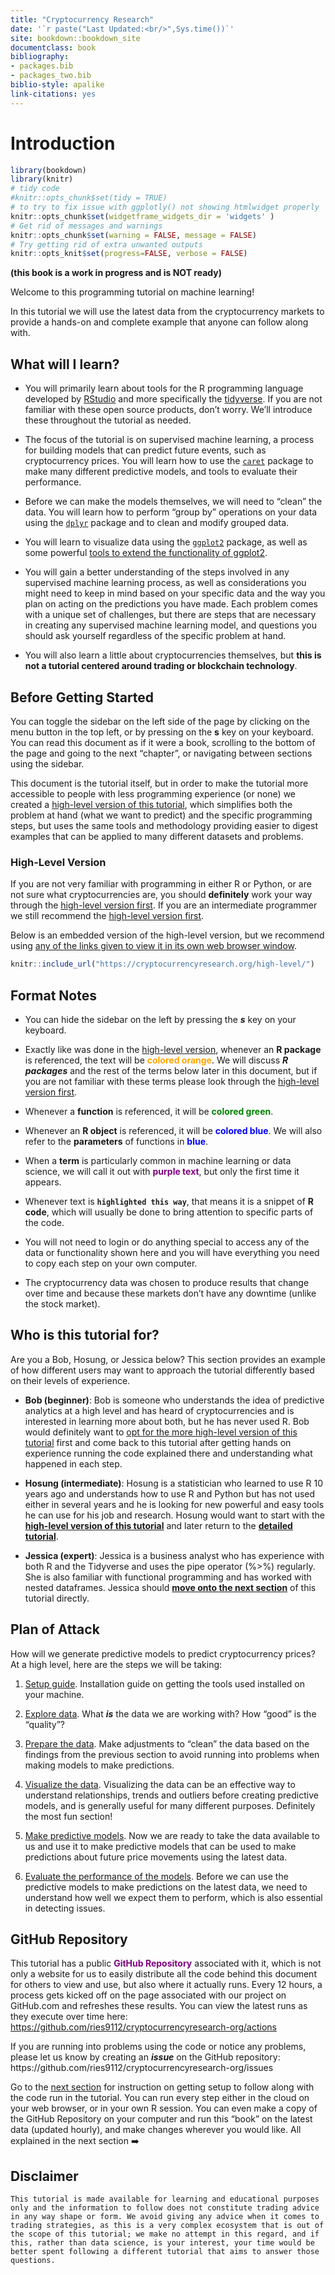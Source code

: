 ```yaml
---
title: "Cryptocurrency Research"
date: '`r paste("Last Updated:<br/>",Sys.time())`'
site: bookdown::bookdown_site
documentclass: book
bibliography:
- packages.bib
- packages_two.bib
biblio-style: apalike
link-citations: yes
---
```


# Introduction {#introduction}

```r
library(bookdown)
library(knitr)
# tidy code
#knitr::opts_chunk$set(tidy = TRUE)
# to try to fix issue with ggplotly() not showing htmlwidget properly
knitr::opts_chunk$set(widgetframe_widgets_dir = 'widgets' )
# Get rid of messages and warnings
knitr::opts_chunk$set(warning = FALSE, message = FALSE)
# Try getting rid of extra unwanted outputs
knitr::opts_knit$set(progress=FALSE, verbose = FALSE)
```

**(this book is a work in progress and is NOT ready)**

Welcome to this programming tutorial on machine learning!

In this tutorial we will use the latest data from the cryptocurrency markets to provide a hands-on and complete example that anyone can follow along with.

## What will I learn?

-   You will primarily learn about tools for the R programming language developed by [RStudio](https://rstudio.com/) and more specifically the [tidyverse](https://www.tidyverse.org/). If you are not familiar with these open source products, don't worry. We'll introduce these throughout the tutorial as needed.

-   The focus of the tutorial is on supervised machine learning, a process for building models that can predict future events, such as cryptocurrency prices. You will learn how to use the [`caret`](https://topepo.github.io/caret/index.html) package to make many different predictive models, and tools to evaluate their performance.

-   Before we can make the models themselves, we will need to "clean" the data. You will learn how to perform "group by" operations on your data using the [`dplyr`](https://dplyr.tidyverse.org/) package and to clean and modify grouped data.

<!-- -   You will be exposed to some useful data pre-processing R packages. -->

-   You will learn to visualize data using the [`ggplot2`](https://ggplot2.tidyverse.org/) package, as well as some powerful [tools to extend the functionality of ggplot2](https://exts.ggplot2.tidyverse.org/).

-   You will gain a better understanding of the steps involved in any supervised machine learning process, as well as considerations you might need to keep in mind based on your specific data and the way you plan on acting on the predictions you have made. Each problem comes with a unique set of challenges, but there are steps that are necessary in creating any supervised machine learning model, and questions you should ask yourself regardless of the specific problem at hand.

<!-- - [TODO - Add note on cross validation] -->

-   You will also learn a little about cryptocurrencies themselves, but **this is not a tutorial centered around trading or blockchain technology**.

## Before Getting Started

You can toggle the sidebar on the left side of the page by clicking on the menu button in the top left, or by pressing on the **s** key on your keyboard. You can read this document as if it were a book, scrolling to the bottom of the page and going to the next "chapter", or navigating between sections using the sidebar.

This document is the tutorial itself, but in order to make the tutorial more accessible to people with less programming experience (or none) we created a [high-level version of this tutorial](https://cryptocurrencyresearch.org/high-level/), which simplifies both the problem at hand (what we want to predict) and the specific programming steps, but uses the same tools and methodology providing easier to digest examples that can be applied to many different datasets and problems.

### High-Level Version

If you are not very familiar with programming in either R or Python, or are not sure what cryptocurrencies are, you should **definitely** work your way through the [high-level version first](https://cryptocurrencyresearch.org/high-level/). If you are an intermediate programmer we still recommend the [high-level version first](https://cryptocurrencyresearch.org/high-level/).

Below is an embedded version of the high-level version, but we recommend using [any of the links given to view it in its own web browser window](https://cryptocurrencyresearch.org/high-level/). <!-- Once in its own window it can be full-screened by pressing on the **f** button on your keyboard. If you are viewing the tutorial from a phone going to the link will also be much better. -->

```r
knitr::include_url("https://cryptocurrencyresearch.org/high-level/")
```

<!-- #### What is the Difference? -->

<!-- [TODO - WORTH ADDING THIS IN?] -->

<!-- In the high-level version we only deal with one cryptocurrency and use a dataset that was cleaned ahead of time and simplify many aspects of the problem, including what constitutes a price. -->


## Format Notes

-   You can hide the sidebar on the left by pressing the ***s*** key on your keyboard.

-   Exactly like was done in the [high-level version](https://cryptocurrencyresearch.org/high-level/#/overview---continued), whenever an **R package** is referenced, the text will be [**colored orange**]{style="color: orange;"}. We will discuss ***R packages*** and the rest of the terms below later in this document, but if you are not familiar with these terms please look through the [high-level version first](https://cryptocurrencyresearch.org/high-level/).

-   Whenever a **function** is referenced, it will be [**colored green**]{style="color: green;"}.

-   Whenever an **R object** is referenced, it will be [**colored blue**]{style="color: blue;"}. We will also refer to the **parameters** of functions in [**blue**]{style="color: blue;"}.

-   When a **term** is particularly common in machine learning or data science, we will call it out with [**purple text**]{style="color: purple;"}, but only the first time it appears.

-   Whenever text is **`highlighted this way`**, that means it is a snippet of **R code**, which will usually be done to bring attention to specific parts of the code.

- You will not need to login or do anything special to access any of the data or functionality shown here and you will have everything you need to copy each step on your own computer.

-   The cryptocurrency data was chosen to produce results that change over time and because these markets don't have any downtime (unlike the stock market).

## Who is this tutorial for?

Are you a Bob, Hosung, or Jessica below? This section provides an example of how different users may want to approach the tutorial differently based on their levels of experience.

-   **Bob (beginner)**: Bob is someone who understands the idea of predictive analytics at a high level and has heard of cryptocurrencies and is interested in learning more about both, but he has never used R. Bob would definitely want to [opt for the more high-level version of this tutorial](https://cryptocurrencyresearch.org/high-level/) first and come back to this tutorial after getting hands on experience running the code explained there and understanding what happened in each step.

    <!-- -   Bob might benefit from the book ["R for Data Science"](https://r4ds.had.co.nz/), available for free online. -->

-   **Hosung (intermediate)**: Hosung is a statistician who learned to use R 10 years ago and understands how to use R and Python but has not used either in several years and he is looking for new powerful and easy tools he can use for his job and research. Hosung would want to start with the [**high-level version of this tutorial**](https://cryptocurrencyresearch.org/high-level/) and later return to the [**detailed tutorial**](https://cryptocurrencyresearch.org/index.html#introduction).

-   **Jessica (expert)**: Jessica is a business analyst who has experience with both R and the Tidyverse and uses the pipe operator (%\>%) regularly. She is also familiar with functional programming and has worked with nested dataframes. Jessica should [**move onto the next section**](#setup) of this tutorial directly.

<!-- ### Approach taken -->

<!-- It is also worth mentioning that we will be taking a very practical approach to machine learning. Because we are modeling many cryptocurrencies independently at the same time and the dataset evolves as time passes, it becomes difficult to make a decision across the board in terms of what the "best model" to use is because it may change based on the specific cryptocurrency in question and/or over time. -->

<!-- [TODO - KEEP ADDING HERE?] -->

## Plan of Attack

How will we generate predictive models to predict cryptocurrency prices? At a high level, here are the steps we will be taking:

1.  [Setup guide](#setup). Installation guide on getting the tools used installed on your machine.

2.  [Explore data](#explore-data). What ***is*** the data we are working with? How "good" is the "quality"?

3.  [Prepare the data](#data-prep). Make adjustments to "clean" the data based on the findings from the previous section to avoid running into problems when making models to make predictions.

4.  [Visualize the data](#visualization). Visualizing the data can be an effective way to understand relationships, trends and outliers before creating predictive models, and is generally useful for many different purposes. Definitely the most fun section!

5.  [Make predictive models](#predictive-modeling). Now we are ready to take the data available to us and use it to make predictive models that can be used to make predictions about future price movements using the latest data.

6.  [Evaluate the performance of the models](#evaluate-model-performance). Before we can use the predictive models to make predictions on the latest data, we need to understand how well we expect them to perform, which is also essential in detecting issues.

## GitHub Repository

This tutorial has a public [**GitHub Repository**]{style="color: purple;"} associated with it, which is not only a website for us to easily distribute all the code behind this document for others to view and use, but also where it actually runs. Every 12 hours, a process gets kicked off on the page associated with our project on GitHub.com and refreshes these results. You can view the latest runs as they execute over time here: <https://github.com/ries9112/cryptocurrencyresearch-org/actions>

<!-- If you are seeing ✅ associated with the most recent runs at the link above, that means you are looking at a version that refreshed in the last 12 hours. If you are seeing red ❌ on the latest runs, you may be looking at an older analysis, but that should not be the case, check the timestamp at the top of this document to be sure. -->

If you are running into problems using the code or notice any problems, please let us know by creating an ***issue*** on the GitHub repository: https://github.com/ries9112/cryptocurrencyresearch-org/issues

Go to the [next section](#setup) for instruction on getting setup to follow along with the code run in the tutorial. You can run every step either in the cloud on your web browser, or in your own R session. You can even make a copy of the GitHub Repository on your computer and run this "book" on the latest data (updated hourly), and make changes wherever you would like. All explained in the next section ➡️

## Disclaimer

```block2
This tutorial is made available for learning and educational purposes only and the information to follow does not constitute trading advice in any way shape or form. We avoid giving any advice when it comes to trading strategies, as this is a very complex ecosystem that is out of the scope of this tutorial; we make no attempt in this regard, and if this, rather than data science, is your interest, your time would be better spent following a different tutorial that aims to answer those questions.
```


<!-- REMEMBER OTHER SPECIAL BLOCK TYPE IS CALLED "rmdcaution" USE THESE TO DRAW ATTENTION TO ANYTHING IMPORTANT! -->
